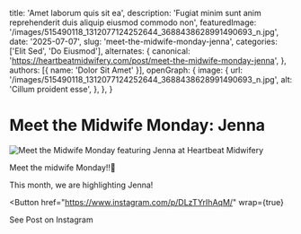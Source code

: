
  title: 'Amet laborum quis sit ea',
  description: 'Fugiat minim sunt anim reprehenderit duis aliquip eiusmod commodo non',
  featuredImage: '/images/515490118_1312077124252644_3688438628991490693_n.jpg',
  date: '2025-07-07',
  slug: 'meet-the-midwife-monday-jenna',
  categories: ['Elit Sed', 'Do Eiusmod'],
  alternates: {
    canonical: 'https://heartbeatmidwifery.com/post/meet-the-midwife-monday-jenna',
  },
  authors: [{ name: 'Dolor Sit Amet' }],
  openGraph: {
    image: {
      url: '/images/515490118_1312077124252644_3688438628991490693_n.jpg',
      alt: 'Cillum proident esse',
    },
  },
}

# Meet the Midwife Monday: Jenna

<Image
  src="/images/515490118_1312077124252644_3688438628991490693_n.jpg"
  size="large"
  alt="Meet the Midwife Monday featuring Jenna at Heartbeat Midwifery"
  wrap={true}
/>

Meet the midwife Monday!!🎉

This month, we are highlighting Jenna!

<Button
  href="https://www.instagram.com/p/DLzTYrIhAqM/"
  wrap={true}
>
  See Post on Instagram
</Button>
